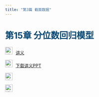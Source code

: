 ```yaml
---
title: "第3篇 截面数据"
---
```


<h1 style="color: #044875;"> 第15章 分位数回归模型 </h1>

<img src="img/teacher.png" alt="讲义" style="width: 24px; height: 24px;margin-right: 10px">[讲义](https://lizongzhang.github.io/eviews/quantile.html)

<img src="img/download.png" alt="讲义" style="width: 24px; height: 24px;margin-right: 10px">[下载讲义PPT]()

<img src="img/video.png" alt="讲义" style="width: 24px; height: 24px;margin-right: 10px">[]()

<img src="img/video.png" alt="讲义" style="width: 24px; height: 24px;margin-right: 10px">[]()


